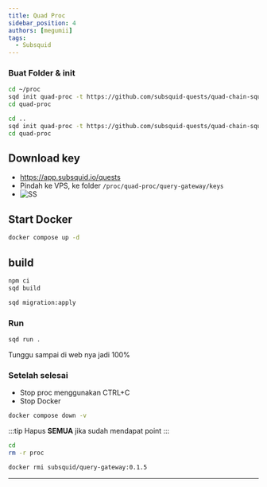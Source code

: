 ```yaml
---
title: Quad Proc
sidebar_position: 4
authors: [megumii]
tags:
  - Subsquid
---
```



### Buat Folder & init

<Tabs>
<TabItem value="VPS">

```bash
cd ~/proc
sqd init quad-proc -t https://github.com/subsquid-quests/quad-chain-squid
cd quad-proc
```

</TabItem>
<TabItem value="CodeSpace">

```bash
cd ..
sqd init quad-proc -t https://github.com/subsquid-quests/quad-chain-squid
cd quad-proc
```

</TabItem>
</Tabs>

## Download key

- https://app.subsquid.io/quests
- Pindah ke VPS, ke folder `/proc/quad-proc/query-gateway/keys`
- ![SS](/img/squidproc.png)

## Start Docker

```bash
docker compose up -d
```

## build

```bash
npm ci
sqd build
```

```bash
sqd migration:apply
```

### Run

```bash
sqd run .
```

Tunggu sampai di web nya jadi 100%

### Setelah selesai
 - Stop proc menggunakan CTRL+C
 - Stop Docker

 ```bash
 docker compose down -v
 ```

:::tip 
Hapus **SEMUA** jika sudah mendapat point 
:::


```bash
cd
rm -r proc
```

```bash
docker rmi subsquid/query-gateway:0.1.5
```

 ---